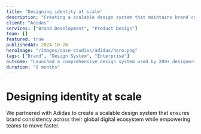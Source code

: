 ```yaml
---
title: "Designing identity at scale"
description: "Creating a scalable design system that maintains brand consistency across Adidas's global digital presence."
client: "Adidas"
services: ["Brand Development", "Product Design"]
team: []
featured: true
publishedAt: 2024-10-20
heroImage: "/images/case-studies/adidas/hero.png"
tags: ["Brand", "Design System", "Enterprise"]
outcome: "Launched a comprehensive design system used by 200+ designers across 15 markets, reducing design-to-production time by 50%."
duration: "8 months"
---
```


# Designing identity at scale

We partnered with Adidas to create a scalable design system that ensures brand consistency across their global digital ecosystem while empowering teams to move faster.
